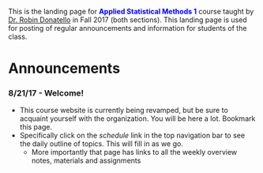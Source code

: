 
This is the landing page for <span style="color:blue">**Applied Statistical Methods 1**</span> course taught by [Dr. Robin Donatello](www.norcalbiostat.com)  in Fall 2017 (both sections). This landing page is used for posting of regular announcements and information for students of the class. 


# Announcements
 

### 8/21/17 - Welcome!
* This course website is currently being revamped, but be sure to acquaint yourself with the organization. You will be here a lot. Bookmark this page.
* Specifically click on the _schedule_ link in the top navigation bar to see the daily outline of topics. This will fill in as we go. 
    - More importantly that page has links to all the weekly overview notes, materials and assignments

